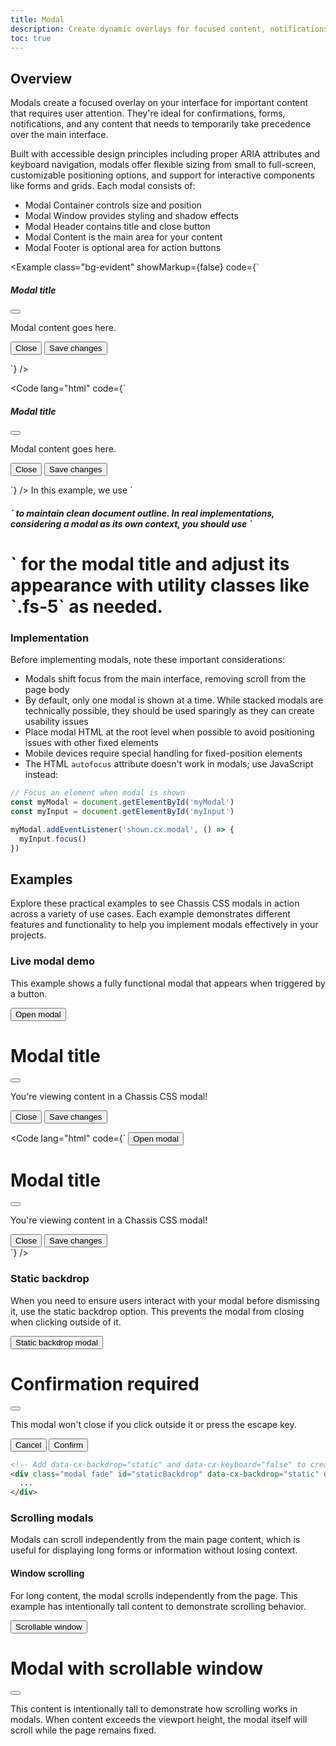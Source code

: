 ```yaml
---
title: Modal
description: Create dynamic overlays for focused content, notifications, and interactive dialogs with Chassis CSS's modal component.
toc: true
---
```



## Overview

Modals create a focused overlay on your interface for important content that requires user attention. They're ideal for confirmations, forms, notifications, and any content that needs to temporarily take precedence over the main interface.

Built with accessible design principles including proper ARIA attributes and keyboard navigation, modals offer flexible sizing from small to full-screen, customizable positioning options, and support for interactive components like forms and grids. Each modal consists of:

- Modal Container controls size and position
- Modal Window provides styling and shadow effects
- Modal Header contains title and close button
- Modal Content is the main area for your content
- Modal Footer is optional area for action buttons

<Example class="bg-evident" showMarkup={false} code={`<div class="modal position-static d-block" tabindex="-1">
    <div class="modal-container">
      <div class="modal-window">
        <div class="modal-header">
          <h5 class="modal-title">Modal title</h5>
          <button type="button" class="close-button" data-cx-dismiss="modal" aria-label="Close"></button>
        </div>
        <div class="modal-content">
          <p>Modal content goes here.</p>
        </div>
        <div class="modal-footer">
          <button type="button" class="button secondary" data-cx-dismiss="modal">Close</button>
          <button type="button" class="button primary">Save changes</button>
        </div>
      </div>
    </div>
  </div>`} />

<Code lang="html" code={`<div class="modal" tabindex="-1">
    <div class="modal-container">
      <div class="modal-window">
        <div class="modal-header">
          <h5 class="modal-title">Modal title</h5>
          <button type="button" class="close-button" data-cx-dismiss="modal" aria-label="Close"></button>
        </div>
        <div class="modal-content">
          <p>Modal content goes here.</p>
        </div>
        <div class="modal-footer">
          <button type="button" class="button secondary" data-cx-dismiss="modal">Close</button>
          <button type="button" class="button primary">Save changes</button>
        </div>
      </div>
    </div>
  </div>`} />

<Callout>
In this example, we use `<h5>` to maintain clean document outline. In real implementations, considering a modal as its own context, you should use `<h1>` for the modal title and adjust its appearance with utility classes like `.fs-5` as needed.
</Callout>

### Implementation

Before implementing modals, note these important considerations:

- Modals shift focus from the main interface, removing scroll from the page body
- By default, only one modal is shown at a time. While stacked modals are technically possible, they should be used sparingly as they can create usability issues
- Place modal HTML at the root level when possible to avoid positioning issues with other fixed elements
- Mobile devices require special handling for fixed-position elements
- The HTML `autofocus` attribute doesn't work in modals; use JavaScript instead:

```js
// Focus an element when modal is shown
const myModal = document.getElementById('myModal')
const myInput = document.getElementById('myInput')

myModal.addEventListener('shown.cx.modal', () => {
  myInput.focus()
})
```

<Callout name="info-prefersreducedmotion" />

## Examples

Explore these practical examples to see Chassis CSS modals in action across a variety of use cases. Each example demonstrates different features and functionality to help you implement modals effectively in your projects.

### Live modal demo

This example shows a fully functional modal that appears when triggered by a button.

<div class="cxd-example">
  <button type="button" class="button primary" data-cx-toggle="modal" data-cx-target="#exampleModalLive">Open modal</button>
</div>

<div class="modal fade" id="exampleModalLive" tabindex="-1" aria-labelledby="exampleModalLiveLabel" aria-hidden="true">
  <div class="modal-container">
    <div class="modal-window">
      <div class="modal-header">
        <h1 class="modal-title fs-5" id="exampleModalLiveLabel">Modal title</h1>
        <button type="button" class="close-button" data-cx-dismiss="modal" aria-label="Close"></button>
      </div>
      <div class="modal-content">
        <p>You're viewing content in a Chassis CSS modal!</p>
      </div>
      <div class="modal-footer">
        <button type="button" class="button secondary" data-cx-dismiss="modal">Close</button>
        <button type="button" class="button primary">Save changes</button>
      </div>
    </div>
  </div>
</div>

<Code lang="html" code={`<!-- Button to trigger the modal -->
<button type="button" class="button primary" data-cx-toggle="modal" data-cx-target="#exampleModal">
  Open modal
</button>

<!-- Modal structure -->
<div class="modal fade" id="exampleModal" tabindex="-1" aria-labelledby="exampleModalLabel" aria-hidden="true">
  <div class="modal-container">
    <div class="modal-window">
      <div class="modal-header">
        <h1 class="modal-title fs-5" id="exampleModalLabel">Modal title</h1>
        <button type="button" class="close-button" data-cx-dismiss="modal" aria-label="Close"></button>
      </div>
      <div class="modal-content">
        <p>You're viewing content in a Chassis CSS modal!</p>
      </div>
      <div class="modal-footer">
        <button type="button" class="button secondary" data-cx-dismiss="modal">Close</button>
        <button type="button" class="button primary">Save changes</button>
      </div>
    </div>
  </div>
</div>
`} />

### Static backdrop

When you need to ensure users interact with your modal before dismissing it, use the static backdrop option. This prevents the modal from closing when clicking outside of it.

<div class="cxd-example">
  <button type="button" class="button primary" data-cx-toggle="modal" data-cx-target="#staticBackdropLive">Static backdrop modal</button>
</div>

<div class="modal fade" id="staticBackdropLive" data-cx-backdrop="static" data-cx-keyboard="false" tabindex="-1" aria-labelledby="staticBackdropLiveLabel" aria-hidden="true">
  <div class="modal-container">
    <div class="modal-window">
      <div class="modal-header">
        <h1 class="modal-title fs-5" id="staticBackdropLiveLabel">Confirmation required</h1>
        <button type="button" class="close-button" data-cx-dismiss="modal" aria-label="Close"></button>
      </div>
      <div class="modal-content">
        <p>This modal won't close if you click outside it or press the escape key.</p>
      </div>
      <div class="modal-footer">
        <button type="button" class="button secondary" data-cx-dismiss="modal">Cancel</button>
        <button type="button" class="button primary">Confirm</button>
      </div>
    </div>
  </div>
</div>

```html
<!-- Add data-cx-backdrop="static" and data-cx-keyboard="false" to create a static backdrop modal -->
<div class="modal fade" id="staticBackdrop" data-cx-backdrop="static" data-cx-keyboard="false" tabindex="-1" aria-labelledby="staticBackdropLabel" aria-hidden="true">
  ...
</div>
```

### Scrolling modals

Modals can scroll independently from the main page content, which is useful for displaying long forms or information without losing context.

#### Window scrolling

For long content, the modal scrolls independently from the page. This example has intentionally tall content to demonstrate scrolling behavior.

<div class="cxd-example">
  <button type="button" class="button primary" data-cx-toggle="modal" data-cx-target="#exampleModalLong">Scrollable window</button>
</div>

<div class="modal fade" id="exampleModalLong" tabindex="-1" aria-labelledby="exampleModalLongTitle" aria-hidden="true">
  <div class="modal-container">
    <div class="modal-window">
      <div class="modal-header">
        <h1 class="modal-title fs-5" id="exampleModalLongTitle">Modal with scrollable window</h1>
        <button type="button" class="close-button" data-cx-dismiss="modal" aria-label="Close"></button>
      </div>
      <div class="modal-content" style="min-height: 100vh">
        <p>This content is intentionally tall to demonstrate how scrolling works in modals. When content exceeds the viewport height, the modal itself will scroll while the page remains fixed.</p>
      </div>
      <div class="modal-footer">
        <button type="button" class="button secondary" data-cx-dismiss="modal">Close</button>
        <button type="button" class="button primary">Save changes</button>
      </div>
    </div>
  </div>
</div>

#### Content scrolling

For better user experience with long content and fixed headers/footers, use the `.modal-container-scrollable` class. This keeps the header and footer in view while only scrolling the content area.

<div class="cxd-example">
  <button type="button" class="button primary" data-cx-toggle="modal" data-cx-target="#exampleModalScrollable">Scrollable content</button>
</div>

<div class="modal fade" id="exampleModalScrollable" tabindex="-1" aria-labelledby="exampleModalScrollableTitle" aria-hidden="true">
  <div class="modal-container scrollable">
    <div class="modal-window">
      <div class="modal-header">
        <h1 class="modal-title fs-5" id="exampleModalScrollableTitle">Modal with scrollable content</h1>
        <button type="button" class="close-button" data-cx-dismiss="modal" aria-label="Close"></button>
      </div>
      <div class="modal-content">
        <p>This example demonstrates how to make only the content area scrollable. The header and footer remain fixed in place while scrolling through long content.</p>
        <br/><br/><br/><br/><br/><br/><br/><br/><br/><br/><br/><br/><br/><br/><br/><br/><br/><br/><br/><br/><br/><br/><br/><br/><br/><br/><br/><br/><br/><br/><br/><br/><br/><br/><br/><br/><br/><br/><br/><br/>
        <p>You've reached the end of the scrollable content.</p>
      </div>
      <div class="modal-footer">
        <button type="button" class="button secondary" data-cx-dismiss="modal">Close</button>
        <button type="button" class="button primary">Save changes</button>
      </div>
    </div>
  </div>
</div>

```html
<!-- Add modal-container-scrollable to make only the content area scroll -->
<div class="modal-container modal-container-scrollable">
 ...
</div>
```

### Centered modals

Center your modal vertically for better visual balance by adding the `.modal-container-centered` class.

<div class="cxd-example button-examples">
  <button type="button" class="button primary" data-cx-toggle="modal" data-cx-target="#exampleModalCenter">Centered modal</button>
  <button type="button" class="button primary" data-cx-toggle="modal" data-cx-target="#exampleModalCenteredScrollable">Centered scrollable modal</button>
</div>

<div class="modal fade" id="exampleModalCenter" tabindex="-1" aria-labelledby="exampleModalCenterTitle" aria-hidden="true">
  <div class="modal-container centered">
    <div class="modal-window">
      <div class="modal-header">
        <h1 class="modal-title fs-5" id="exampleModalCenterTitle">Centered modal</h1>
        <button type="button" class="close-button" data-cx-dismiss="modal" aria-label="Close"></button>
      </div>
      <div class="modal-content">
        <p>This modal is vertically centered in the viewport.</p>
      </div>
      <div class="modal-footer">
        <button type="button" class="button secondary" data-cx-dismiss="modal">Close</button>
        <button type="button" class="button primary">Save changes</button>
      </div>
    </div>
  </div>
</div>

<div class="modal fade" id="exampleModalCenteredScrollable" tabindex="-1" aria-labelledby="exampleModalCenteredScrollableTitle" aria-hidden="true">
  <div class="modal-container centered scrollable">
    <div class="modal-window">
      <div class="modal-header">
        <h1 class="modal-title fs-5" id="exampleModalCenteredScrollableTitle">Centered scrollable modal</h1>
        <button type="button" class="close-button" data-cx-dismiss="modal" aria-label="Close"></button>
      </div>
      <div class="modal-content">
        <p>This combines vertical centering with scrollable content. The modal starts centered and maintains that position as content scrolls within the modal body.</p>
        <br/><br/><br/><br/><br/><br/><br/><br/><br/><br/>
        <p>End of scrollable section.</p>
      </div>
      <div class="modal-footer">
        <button type="button" class="button secondary" data-cx-dismiss="modal">Close</button>
        <button type="button" class="button primary">Save changes</button>
      </div>
    </div>
  </div>
</div>

```html
<!-- Vertically centered modal -->
<div class="modal-container modal-container-centered">
  ...
</div>

<!-- Combine centered positioning with scrollable content -->
<div class="modal-container modal-container-centered modal-container-scrollable">
  ...
</div>
```

### Interactive elements

Chassis CSS supports interactive elements like tooltips and popovers within modals. When the modal closes, these elements are automatically dismissed.

<div class="cxd-example">
  <button type="button" class="button primary" data-cx-toggle="modal" data-cx-target="#exampleModalPopovers">Modal with interactive elements</button>
</div>

<div class="modal fade" id="exampleModalPopovers" tabindex="-1" aria-labelledby="exampleModalPopoversLabel" aria-hidden="true">
  <div class="modal-container">
    <div class="modal-window">
      <div class="modal-header">
        <h1 class="modal-title fs-5" id="exampleModalPopoversLabel">Interactive elements</h1>
        <button type="button" class="close-button" data-cx-dismiss="modal" aria-label="Close"></button>
      </div>
      <div class="modal-content">
        <h2 class="fs-5">Popover example</h2>
        <p>Click this <button class="button secondary" data-cx-toggle="popover" title="Popover title" data-cx-content="This is the popover content that appears when clicked." data-cx-container="#exampleModalPopovers">button</button> to show a popover.</p>
        <hr />
        <h2 class="fs-5">Tooltip example</h2>
        <p>Hover over <a href="#" data-cx-toggle="tooltip" title="Tooltip on a link" data-cx-container="#exampleModalPopovers">this link</a> or <a href="#" data-cx-toggle="tooltip" title="Another tooltip" data-cx-container="#exampleModalPopovers">this one</a> to see tooltips.</p>
      </div>
      <div class="modal-footer">
        <button type="button" class="button secondary" data-cx-dismiss="modal">Close</button>
        <button type="button" class="button primary">Save changes</button>
      </div>
    </div>
  </div>
</div>

```html
<!-- Add data-cx-container to specify the tooltip/popover container -->
<button class="button secondary"
        data-cx-toggle="popover"
        title="Popover title"
        data-cx-content="Popover content"
        data-cx-container="#modalId">
  Show popover
</button>

<a href="#"
   data-cx-toggle="tooltip"
   title="Tooltip text"
   data-cx-container="#modalId">
  Hover for tooltip
</a>
```

### Grid in modals

Create complex layouts within modals using the Chassis CSS grid system.

<div class="modal fade" id="gridSystemModal" tabindex="-1" aria-labelledby="gridModalLabel" aria-hidden="true">
  <div class="modal-container">
    <div class="modal-window">
      <div class="modal-header">
        <h1 class="modal-title fs-5" id="gridModalLabel">Grid layout in modal</h1>
        <button type="button" class="close-button" data-cx-dismiss="modal" aria-label="Close"></button>
      </div>
      <div class="modal-content">
        <div class="container-fluid cxd-example-row">
          <div class="row">
            <div class="col-medium-4">.col-medium-4</div>
            <div class="col-medium-4 ms-auto">.col-medium-4 .ms-auto</div>
          </div>
          <div class="row">
            <div class="col-medium-3 ms-auto">.col-medium-3 .ms-auto</div>
            <div class="col-medium-2 ms-auto">.col-medium-2 .ms-auto</div>
          </div>
          <div class="row">
            <div class="col-medium-6 ms-auto">.col-medium-6 .ms-auto</div>
          </div>
          <div class="row">
            <div class="col-small-9">
              Level 1: .col-small-9
              <div class="row">
                <div class="col-8 col-small-6">
                  Level 2: .col-8 .col-small-6
                </div>
                <div class="col-4 col-small-6">
                  Level 2: .col-4 .col-small-6
                </div>
              </div>
            </div>
          </div>
        </div>
      </div>
      <div class="modal-footer">
        <button type="button" class="button secondary" data-cx-dismiss="modal">Close</button>
        <button type="button" class="button primary">Save changes</button>
      </div>
    </div>
  </div>
</div>

<div class="cxd-example">
<button type="button" class="button primary" data-cx-toggle="modal" data-cx-target="#gridSystemModal">Modal with grid system</button>
</div>

```html
<div class="modal-content">
  <!-- Add container-fluid to use the grid system -->
  <div class="container-fluid">
    <div class="row">
      <div class="col-medium-6">Column one</div>
      <div class="col-medium-6">Column two</div>
    </div>
    <!-- Add more rows and columns as needed -->
  </div>
</div>
```

### Dynamic content

Use data attributes and JavaScript to dynamically change modal content based on the triggering element.

<div class="cxd-example button-examples">
  <button type="button" class="button primary" data-cx-toggle="modal" data-cx-target="#dynamicModal" data-cx-whatever="@first">Content for first user</button>
  <button type="button" class="button primary" data-cx-toggle="modal" data-cx-target="#dynamicModal" data-cx-whatever="@second">Content for second user</button>
  <button type="button" class="button primary" data-cx-toggle="modal" data-cx-target="#dynamicModal" data-cx-whatever="@chassis">Content for Chassis</button>
</div>

<div class="modal fade" id="dynamicModal" tabindex="-1" aria-labelledby="dynamicModalLabel" aria-hidden="true">
  <div class="modal-container">
    <div class="modal-window">
      <div class="modal-header">
        <h1 class="modal-title fs-5" id="dynamicModalLabel">New message</h1>
        <button type="button" class="close-button" data-cx-dismiss="modal" aria-label="Close"></button>
      </div>
      <div class="modal-content">
        <form>
          <div class="mb-medium">
            <label for="recipient-name" class="col-form-label">Recipient:</label>
            <input type="text" class="form-input" id="recipient-name" />
          </div>
          <div class="mb-medium">
            <label for="message-text" class="col-form-label">Message:</label>
            <textarea class="form-input" id="message-text"></textarea>
          </div>
        </form>
      </div>
      <div class="modal-footer">
        <button type="button" class="button secondary" data-cx-dismiss="modal">Close</button>
        <button type="button" class="button primary">Send message</button>
      </div>
    </div>
  </div>
</div>

```html
<div class="modal fade" id="dynamicModal" tabindex="-1" aria-labelledby="dynamicModalLabel" aria-hidden="true">
  <div class="modal-container">
    <div class="modal-window">
      <div class="modal-header">
        <h1 class="modal-title fs-5" id="dynamicModalLabel">New message</h1>
        <button type="button" class="close-button" data-cx-dismiss="modal" aria-label="Close"></button>
      </div>
      <div class="modal-content">
        <form>
          <div class="mb-medium">
            <label for="recipient-name" class="col-form-label">Recipient:</label>
            <input type="text" class="form-input" id="recipient-name" />
          </div>
          <div class="mb-medium">
            <label for="message-text" class="col-form-label">Message:</label>
            <textarea class="form-input" id="message-text"></textarea>
          </div>
        </form>
      </div>
      <div class="modal-footer">
        <button type="button" class="button secondary" data-cx-dismiss="modal">Close</button>
        <button type="button" class="button primary">Send message</button>
      </div>
    </div>
  </div>
</div>
```

<JsDocs name="varying-modal-window" file="site/src/assets/partials/snippets.js" />

### Sequential modals

You can switch between modals by setting up the proper data attributes. This is useful for multi-step forms or wizards.

<div class="cxd-example">
  <button class="button primary" data-cx-target="#firstModal" data-cx-toggle="modal">Open first modal</button>
</div>

<div class="modal fade" id="firstModal" aria-hidden="true" aria-labelledby="firstModalLabel" tabindex="-1">
  <div class="modal-container modal-container-centered">
    <div class="modal-window">
      <div class="modal-header">
        <h1 class="modal-title fs-5" id="firstModalLabel">First step</h1>
        <button type="button" class="close-button" data-cx-dismiss="modal" aria-label="Close"></button>
      </div>
      <div class="modal-content">
        <p>This is the first step of a multi-step process. Continue to the next step with the button below.</p>
      </div>
      <div class="modal-footer">
        <button class="button secondary" data-cx-dismiss="modal">Cancel</button>
        <button class="button primary" data-cx-target="#secondModal" data-cx-toggle="modal">Continue to step 2</button>
      </div>
    </div>
  </div>
</div>

<div class="modal fade" id="secondModal" aria-hidden="true" aria-labelledby="secondModalLabel" tabindex="-1">
  <div class="modal-container modal-container-centered">
    <div class="modal-window">
      <div class="modal-header">
        <h1 class="modal-title fs-5" id="secondModalLabel">Second step</h1>
        <button type="button" class="close-button" data-cx-dismiss="modal" aria-label="Close"></button>
      </div>
      <div class="modal-content">
        <p>This is the second step. You can go back to the first step or complete the process.</p>
      </div>
      <div class="modal-footer">
        <button class="button default" data-cx-target="#firstModal" data-cx-toggle="modal">Back to step 1</button>
        <button class="button secondary" data-cx-dismiss="modal">Cancel</button>
        <button class="button primary">Complete</button>
      </div>
    </div>
  </div>
</div>

```html
<!-- First modal -->
<div class="modal fade" id="firstModal" aria-hidden="true" aria-labelledby="firstModalLabel" tabindex="-1">
  <div class="modal-container modal-container-centered">
    <div class="modal-window">
      <div class="modal-header">
        <h1 class="modal-title fs-5" id="firstModalLabel">First step</h1>
        <button type="button" class="close-button" data-cx-dismiss="modal" aria-label="Close"></button>
      </div>
      <div class="modal-content">
        <p>This is the first step of a multi-step process. Continue to the next step with the button below.</p>
      </div>
      <div class="modal-footer">
        <button class="button secondary" data-cx-dismiss="modal">Cancel</button>
        <button class="button primary" data-cx-target="#secondModal" data-cx-toggle="modal">Continue to step 2</button>
      </div>
    </div>
  </div>
</div>
<!-- Second modal -->
<div class="modal fade" id="secondModal" aria-hidden="true" aria-labelledby="secondModalLabel" tabindex="-1">
  <div class="modal-container modal-container-centered">
    <div class="modal-window">
      <div class="modal-header">
        <h1 class="modal-title fs-5" id="secondModalLabel">Second step</h1>
        <button type="button" class="close-button" data-cx-dismiss="modal" aria-label="Close"></button>
      </div>
      <div class="modal-content">
        <p>This is the second step. You can go back to the first step or complete the process.</p>
      </div>
      <div class="modal-footer">
        <button class="button default" data-cx-target="#firstModal" data-cx-toggle="modal">Back to step 1</button>
        <button class="button secondary" data-cx-dismiss="modal">Cancel</button>
        <button class="button primary">Complete</button>
      </div>
    </div>
  </div>
</div>
```

### Stacked modals

While generally not recommended for optimal user experience, there are rare cases where you might need to display one modal over another. Here's how to implement this in Chassis CSS:

<div class="cxd-example">
  <button class="button primary" data-cx-target="#baseModal" data-cx-toggle="modal">Open base modal</button>
</div>

<div class="modal fade" id="baseModal" aria-hidden="true" aria-labelledby="baseModalLabel" tabindex="-1">
  <div class="modal-container centered">
    <div class="modal-window">
      <div class="modal-header">
        <h1 class="modal-title" id="baseModalLabel">Base modal</h1>
        <button type="button" class="close-button" data-cx-dismiss="modal" aria-label="Close"></button>
      </div>
      <div class="modal-content">
        <p>This is the base modal. Click the button below to show another modal on top of this one.</p>
        <p><strong>Note:</strong> Stacked modals should be used sparingly as they can create confusion and usability issues.</p>
      </div>
      <div class="modal-footer">
        <button class="button secondary" data-cx-dismiss="modal">Close</button>
        <button class="button primary" onclick="openStackedModal()">Show stacked modal</button>
      </div>
    </div>
  </div>
</div>

<div class="modal fade" id="stackedModal" aria-hidden="true" aria-labelledby="stackedModalLabel" tabindex="-1">
  <div class="modal-container centered">
    <div class="modal-window">
      <div class="modal-header">
        <h1 class="modal-title" id="stackedModalLabel">Stacked modal</h1>
        <button type="button" class="close-button" data-cx-dismiss="modal" aria-label="Close"></button>
      </div>
      <div class="modal-content">
        <p>This modal is stacked on top of the base modal.</p>
      </div>
      <div class="modal-footer">
        <button class="button primary" data-cx-dismiss="modal">Close and return to base modal</button>
      </div>
    </div>
  </div>
</div>

```html
<!-- Base modal -->
<div class="modal fade" id="baseModal" aria-hidden="true" aria-labelledby="baseModalLabel" tabindex="-1">
  <div class="modal-container centered">
    <div class="modal-window">
      <div class="modal-header">
        <h1 class="modal-title" id="baseModalLabel">Base modal</h1>
        <button type="button" class="close-button" data-cx-dismiss="modal" aria-label="Close"></button>
      </div>
      <div class="modal-content">
        <p>This is the base modal. Click the button below to show another modal on top of this one.</p>
        <p><strong>Note:</strong> Stacked modals should be used sparingly as they can create confusion and usability issues.</p>
      </div>
      <div class="modal-footer">
        <button class="button secondary" data-cx-dismiss="modal">Close</button>
        <button class="button primary" onclick="openStackedModal()">Show stacked modal</button>
      </div>
    </div>
  </div>
</div>
<!-- Stacked modal -->
<div class="modal fade" id="stackedModal" aria-hidden="true" aria-labelledby="stackedModalLabel" tabindex="-1">
  <div class="modal-container centered">
    <div class="modal-window">
      <div class="modal-header">
        <h1 class="modal-title" id="stackedModalLabel">Stacked modal</h1>
        <button type="button" class="close-button" data-cx-dismiss="modal" aria-label="Close"></button>
      </div>
      <div class="modal-content">
        <p>This modal is stacked on top of the base modal.</p>
      </div>
      <div class="modal-footer">
        <button class="button primary" data-cx-dismiss="modal">Close and return to base modal</button>
      </div>
    </div>
  </div>
</div>
```

```js
// JavaScript to handle stacked modals
function openStackedModal() {
  const stackedModal = new chassis.Modal(document.getElementById('stackedModal'))
  stackedModal.show()
}
```

<Fragment set:html={`<script>
function openStackedModal() {
  const stackedModal = new chassis.Modal(document.getElementById('stackedModal'))
  stackedModal.show()
}
</script>`} />

## Customization options

Tailor modals to your specific design and functional requirements with these customization options. Chassis CSS provides a wide range of features for controlling modal appearance, behavior, and responsiveness.

### Animation effects

Chassis CSS provides several options for customizing modal animations:

```scss
// In your Sass customization
$modal-fade-transform: scale(.9);  // Creates a zoom-in effect
$modal-show-transform: none;       // End state of the animation
```

To remove animations entirely, simply omit the `.fade` class from your modal:

```html
<!-- Modal without fade animation (appears instantly) -->
<div class="modal" tabindex="-1" aria-labelledby="..." aria-hidden="true">
  <!-- Modal content -->
</div>
```

### Dynamic height

For modals with changing content height (like expanding accordions), use the `handleUpdate()` method to recalculate modal position:

```js
// After content changes height
myModal.handleUpdate();
```

### Modal sizes

Chassis CSS offers multiple size options for modals to fit different content needs:

<CxTable>
| Size | Class | Max-width |
| --- | --- | --- |
| Small | `.modal-small` | `300px` |
| Default | <span class="fg-subtle">None</span> | `500px` |
| Large | `.modal-large` | `800px` |
| Extra large | `.modal-xlarge` | `1140px` |
</CxTable>

<Example class="button-examples" showMarkup={false} code={`<button type="button" class="button primary" data-cx-toggle="modal" data-cx-target="#smallModal">Small modal</button>
  <button type="button" class="button primary" data-cx-toggle="modal" data-cx-target="#defaultModal">Default modal</button>
  <button type="button" class="button primary" data-cx-toggle="modal" data-cx-target="#largeModal">Large modal</button>
  <button type="button" class="button primary" data-cx-toggle="modal" data-cx-target="#xlargeModal">Extra large modal</button>`} />

```html
<div class="modal-container modal-small">...</div>
<div class="modal-container">...</div> <!-- Default size -->
<div class="modal-container modal-large">...</div>
<div class="modal-container modal-xlarge">...</div>
```

<div class="modal fade" id="smallModal" tabindex="-1" aria-labelledby="smallModalLabel" aria-hidden="true">
  <div class="modal-container modal-small">
    <div class="modal-window">
      <div class="modal-header">
        <h1 class="modal-title fs-4" id="smallModalLabel">Small modal</h1>
        <button type="button" class="close-button" data-cx-dismiss="modal" aria-label="Close"></button>
      </div>
      <div class="modal-content">
        <p>This is a small modal (300px max-width).</p>
      </div>
    </div>
  </div>
</div>

<div class="modal fade" id="defaultModal" tabindex="-1" aria-labelledby="defaultModalLabel" aria-hidden="true">
  <div class="modal-container">
    <div class="modal-window">
      <div class="modal-header">
        <h1 class="modal-title fs-4" id="defaultModalLabel">Default modal</h1>
        <button type="button" class="close-button" data-cx-dismiss="modal" aria-label="Close"></button>
      </div>
      <div class="modal-content">
        <p>This is a default-sized modal (500px max-width).</p>
      </div>
    </div>
  </div>
</div>

<div class="modal fade" id="largeModal" tabindex="-1" aria-labelledby="largeModalLabel" aria-hidden="true">
  <div class="modal-container modal-large">
    <div class="modal-window">
      <div class="modal-header">
        <h1 class="modal-title fs-4" id="largeModalLabel">Large modal</h1>
        <button type="button" class="close-button" data-cx-dismiss="modal" aria-label="Close"></button>
      </div>
      <div class="modal-content">
        <p>This is a large modal (800px max-width).</p>
      </div>
    </div>
  </div>
</div>

<div class="modal fade" id="xlargeModal" tabindex="-1" aria-labelledby="xlargeModalLabel" aria-hidden="true">
  <div class="modal-container modal-xlarge">
    <div class="modal-window">
      <div class="modal-header">
        <h1 class="modal-title fs-4" id="xlargeModalLabel">Extra large modal</h1>
        <button type="button" class="close-button" data-cx-dismiss="modal" aria-label="Close"></button>
      </div>
      <div class="modal-content">
        <p>This is an extra large modal (1140px max-width).</p>
      </div>
    </div>
  </div>
</div>

### Fullscreen modals

For immersive experiences or mobile-focused interfaces, use fullscreen modals. You can make them conditionally fullscreen based on viewport size:

<CxTable>
| Class | Behavior |
| --- | --- |
| `.fullscreen` | Always fullscreen |
| `.fullscreen-small-down` | Fullscreen at the small breakpoint and below (< {`${sassBreakpointValue('small')}`}) |
| `.fullscreen-medium-down` | Fullscreen at the medium breakpoint and below (< {`${sassBreakpointValue('medium')}`}) |
| `.fullscreen-large-down` | Fullscreen at the large breakpoint and below (< {`${sassBreakpointValue('large')}`}) |
| `.fullscreen-xlarge-down` | Fullscreen at the xlarge breakpoint and below (< {`${sassBreakpointValue('xlarge')}`}) |
| `.fullscreen-2xlarge-down` | Fullscreen at the 2xlarge breakpoint and below (< {`${sassBreakpointValue('2xlarge')}`}) |
</CxTable>

<Example class="button-examples" showMarkup={false} code={`<button type="button" class="button primary" data-cx-toggle="modal" data-cx-target="#modalFullscreen">Always full screen</button>
  <button type="button" class="button primary" data-cx-toggle="modal" data-cx-target="#modalFullscreenSmall">Full screen below small</button>
  <button type="button" class="button primary" data-cx-toggle="modal" data-cx-target="#modalFullscreenMedium">Full screen below medium</button>
  <button type="button" class="button primary" data-cx-toggle="modal" data-cx-target="#modalFullscreenLarge">Full screen below large</button>
  <button type="button" class="button primary" data-cx-toggle="modal" data-cx-target="#modalFullscreenXlarge">Full screen below xlarge</button>
  <button type="button" class="button primary" data-cx-toggle="modal" data-cx-target="#modalFullscreen2xlarge">Full screen below 2xlarge</button>`} />

<div class="modal fade" id="modalFullscreen" tabindex="-1" aria-labelledby="modalFullscreenLabel" aria-hidden="true">
  <div class="modal-container fullscreen">
    <div class="modal-window">
      <div class="modal-header">
        <h1 class="modal-title fs-5" id="modalFullscreenLabel">Fullscreen Modal</h1>
        <button type="button" class="close-button" data-cx-dismiss="modal" aria-label="Close"></button>
      </div>
      <div class="modal-content">
        <p>This modal is always fullscreen regardless of screen size.</p>
      </div>
      <div class="modal-footer">
        <button type="button" class="button secondary" data-cx-dismiss="modal">Close</button>
        <button type="button" class="button primary">Save changes</button>
      </div>
    </div>
  </div>
</div>

<div class="modal fade" id="modalFullscreenSmall" tabindex="-1" aria-labelledby="modalFullscreenSmallLabel" aria-hidden="true">
  <div class="modal-container fullscreen-small-down">
    <div class="modal-window">
      <div class="modal-header">
        <h1 class="modal-title fs-5" id="modalFullscreenSmallLabel">Small Breakpoint Fullscreen Modal</h1>
        <button type="button" class="close-button" data-cx-dismiss="modal" aria-label="Close"></button>
      </div>
      <div class="modal-content">
        <p>This modal is fullscreen at the small breakpoint and below (< {`${sassBreakpointValue('small')}`}).</p>
      </div>
      <div class="modal-footer">
        <button type="button" class="button secondary" data-cx-dismiss="modal">Close</button>
        <button type="button" class="button primary">Save changes</button>
      </div>
    </div>
  </div>
</div>

<div class="modal fade" id="modalFullscreenMedium" tabindex="-1" aria-labelledby="modalFullscreenMediumLabel" aria-hidden="true">
  <div class="modal-container fullscreen-medium-down">
    <div class="modal-window">
      <div class="modal-header">
        <h1 class="modal-title fs-5" id="modalFullscreenMediumLabel">Medium Breakpoint Fullscreen Modal</h1>
        <button type="button" class="close-button" data-cx-dismiss="modal" aria-label="Close"></button>
      </div>
      <div class="modal-content">
        <p>This modal is fullscreen at the medium breakpoint and below (< {`${sassBreakpointValue('medium')}`}).</p>
      </div>
      <div class="modal-footer">
        <button type="button" class="button secondary" data-cx-dismiss="modal">Close</button>
        <button type="button" class="button primary">Save changes</button>
      </div>
    </div>
  </div>
</div>

<div class="modal fade" id="modalFullscreenLarge" tabindex="-1" aria-labelledby="modalFullscreenLargeLabel" aria-hidden="true">
  <div class="modal-container fullscreen-large-down">
    <div class="modal-window">
      <div class="modal-header">
        <h1 class="modal-title fs-5" id="modalFullscreenLargeLabel">Large Breakpoint Fullscreen Modal</h1>
        <button type="button" class="close-button" data-cx-dismiss="modal" aria-label="Close"></button>
      </div>
      <div class="modal-content">
        <p>This modal is fullscreen at the large breakpoint and below (< {`${sassBreakpointValue('large')}`}).</p>
      </div>
      <div class="modal-footer">
        <button type="button" class="button secondary" data-cx-dismiss="modal">Close</button>
        <button type="button" class="button primary">Save changes</button>
      </div>
    </div>
  </div>
</div>

<div class="modal fade" id="modalFullscreenXlarge" tabindex="-1" aria-labelledby="modalFullscreenXlargeLabel" aria-hidden="true">
  <div class="modal-container fullscreen-xlarge-down">
    <div class="modal-window">
      <div class="modal-header">
        <h1 class="modal-title fs-5" id="modalFullscreenXlargeLabel">XLarge Breakpoint Fullscreen Modal</h1>
        <button type="button" class="close-button" data-cx-dismiss="modal" aria-label="Close"></button>
      </div>
      <div class="modal-content">
        <p>This modal is fullscreen at the xlarge breakpoint and below (< {`${sassBreakpointValue('xlarge')}`}).</p>
      </div>
      <div class="modal-footer">
        <button type="button" class="button secondary" data-cx-dismiss="modal">Close</button>
        <button type="button" class="button primary">Save changes</button>
      </div>
    </div>
  </div>
</div>

<div class="modal fade" id="modalFullscreen2xlarge" tabindex="-1" aria-labelledby="modalFullscreen2xlargeLabel" aria-hidden="true">
  <div class="modal-container fullscreen-2xlarge-down">
    <div class="modal-window">
      <div class="modal-header">
        <h1 class="modal-title fs-5" id="modalFullscreen2xlargeLabel">2XLarge Breakpoint Fullscreen Modal</h1>
        <button type="button" class="close-button" data-cx-dismiss="modal" aria-label="Close"></button>
      </div>
      <div class="modal-content">
        <p>This modal is fullscreen at the 2xlarge breakpoint and below (< {`${sassBreakpointValue('2xlarge')}`}).</p>
      </div>
      <div class="modal-footer">
        <button type="button" class="button secondary" data-cx-dismiss="modal">Close</button>
        <button type="button" class="button primary">Save changes</button>
      </div>
    </div>
  </div>
</div>

```html
<!-- Always fullscreen -->
<div class="modal-container fullscreen">
  <!-- Modal content -->
</div>

<!-- Responsive fullscreen (only on smaller screens) -->
<div class="modal-container fullscreen-medium-down">
  <!-- Modal content -->
</div>
```

### Accessibility

Improve modal accessibility with proper ARIA attributes:

```html
<div class="modal"
     id="accessibleModal"
     tabindex="-1"
     aria-labelledby="modalTitle"
     aria-describedby="modalDescription"
     aria-hidden="true">
  <!-- Modal content -->
  <h1 id="modalTitle">Modal title</h1>
  <p id="modalDescription">This description is announced by screen readers.</p>
</div>
```

## CSS

<DocsCSS />

### Custom properties

<DocsCSSVars />

<ScssDocs name="modal-css-vars" file="scss/_modal.scss" />
<ScssDocs name="modal-window-css-vars" file="scss/_modal.scss" />
<ScssDocs name="modal-backdrop-css-vars" file="scss/_modal.scss" />

### Sass variables

<DocsSASSVars />

<ScssDocs name="modal-variables" file="scss/_variables.scss" />

### Sass loops

The responsive fullscreen modal classes are generated automatically using the `$breakpoints` map:

<ScssDocs name="modal-fullscreen-loop" file="scss/_modal.scss" />

## JavaScript

Chassis CSS provides a powerful JavaScript API for controlling modals programmatically. You can create, show, hide, and update modals dynamically, allowing for more complex interactions and integration with your application logic.

### Data attributes

The simplest way to activate a modal is using data attributes:

```html
<!-- Button to trigger the modal -->
<button data-cx-toggle="modal" data-cx-target="#myModal">Open modal</button>

<!-- Close button within the modal -->
<button data-cx-dismiss="modal">Close</button>
```

<Callout type="warning">
While clicking outside a modal to dismiss it is supported, this approach doesn't follow the ARIA dialog pattern recommendations. For critical content, consider using the static backdrop option.
</Callout>

### Initialization

For more control, initialize modals with JavaScript:

```js
// Basic initialization
const myModal = new chassis.Modal(document.getElementById('myModal'))

// With a CSS selector
const anotherModal = new chassis.Modal('#anotherModal')

// With options
const configuredModal = new chassis.Modal('#configuredModal', {
  backdrop: 'static',
  keyboard: false,
  focus: true
})
```

### Configuration options

<JsDataAttributes />

<CxTable>
| Option | Type | Default | Description |
| --- | --- | --- | --- |
| `backdrop` | boolean, `'static'` | `true` | Enables the modal backdrop. Set to `'static'` to prevent closing on backdrop click. |
| `focus` | boolean | `true` | Automatically focuses the modal when initialized. |
| `keyboard` | boolean | `true` | Enables closing the modal with the escape key. |
</CxTable>

### Methods

<Callout name="danger-async-methods" type="danger" />

<CxTable>
| Method | Description |
| --- | --- |
| `show()` | Displays the modal. Returns before animation completes. |
| `hide()` | Hides the modal. Returns before animation completes. |
| `toggle()` | Toggles the modal visibility. |
| `handleUpdate()` | Manually readjusts modal positioning after content height changes. |
| `dispose()` | Removes the modal functionality and data from the element. |
| `getInstance()` | *Static* method to get the modal instance associated with an element. |
| `getOrCreateInstance()` | *Static* method to get existing modal instance or create a new one. |
</CxTable>

Usage example:

```js
// Initialize with options
const modal = new chassis.Modal('#myModal', {
  keyboard: false
})

// Show the modal programmatically
document.getElementById('showButton').addEventListener('click', () => {
  modal.show()
})

// Hide after a user action
document.getElementById('completeAction').addEventListener('click', () => {
  // Perform action, then hide modal
  saveData().then(() => modal.hide())
})

// Update after content changes
document.getElementById('loadMoreButton').addEventListener('click', () => {
  loadMoreContent().then(() => modal.handleUpdate())
})
```

### Events

Chassis CSS provides events to hook into modal behavior:

<CxTable>
| Event | Description |
| --- | --- |
| `show.cx.modal` | Fires immediately when the `show` method is called. |
| `shown.cx.modal` | Fires when the modal has been made fully visible (after animations). |
| `hide.cx.modal` | Fires immediately when the `hide` method is called. |
| `hidden.cx.modal` | Fires when the modal is fully hidden (after animations). |
| `hidePrevented.cx.modal` | Fires when modal hiding is prevented (static backdrop click or keyboard:false with escape key). |
</CxTable>

Event handling example:

```js
const modalElement = document.getElementById('userFormModal')

// Do something when modal is about to show
modalElement.addEventListener('show.cx.modal', event => {
  // Access the button that triggered the modal
  const button = event.relatedTarget

  // Extract user info from data attributes
  const userId = button.getAttribute('data-user-id')

  // Update modal content based on user
  loadUserData(userId)
})

// Do something when modal is fully shown
modalElement.addEventListener('shown.cx.modal', () => {
  // Focus the first input
  document.getElementById('userName').focus()
})

// Prevent hiding in certain conditions
modalElement.addEventListener('hide.cx.modal', event => {
  const form = modalElement.querySelector('form')
  if (form.isDirty() && !confirm('Discard changes?')) {
    event.preventDefault()
  }
})

// Clean up when modal is hidden
modalElement.addEventListener('hidden.cx.modal', () => {
  modalElement.querySelector('form').reset()
})
```
